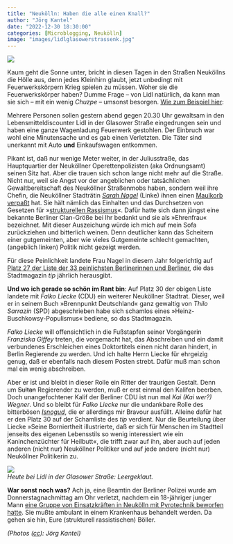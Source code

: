 ```yaml
---
title: "Neukölln: Haben die alle einen Knall?"
author: "Jörg Kantel"
date: "2022-12-30 18:30:00"
categories: [Microblogging, Neukölln]
image: "images/lidlglasowerstrassenk.jpg"
---
```


[![](images/lidlglasowerstrassenk-b.jpg)](https://www.flickr.com/photos/schockwellenreiter/52596164214/)

Kaum geht die Sonne unter, bricht in diesen Tagen in den Straßen Neuköllns die Hölle aus, denn jedes Kleinhirn glaubt, jetzt unbedingt mit Feuerwerkskörpern Krieg spielen zu müssen. Woher sie die Feuerwerkskörper haben? Dumme Frage -- von Lidl natürlich, da kann man sie sich -- mit ein wenig *Chuzpe* -- umsonst besorgen. [Wie zum Beispiel hier](https://www.berliner-zeitung.de/news/blitzeinbruch-bei-lidl-in-neukoelln-wohl-rollwagen-mit-feuerwerk-gestohlen-li.302285):

Mehrere Personen sollen gestern abend gegen 20.30 Uhr gewaltsam in den Lebensmitteldiscounter Lidl in der Glasower Straße eingedrungen sein und haben eine ganze Wagenladung Feuerwerk gestohlen. Der Einbruch war wohl eine Minutensache und es gab einen Verletzten. Die Täter sind unerkannt mit Auto **und** Einkaufswagen entkommen.

Pikant ist, daß nur wenige Meter weiter, in der Juliusstraße, das Hauptquartier der Neuköllner Operettenpolizisten (aka Ordnungsamt) seinen Sitz hat. Aber die trauen sich schon lange nicht mehr auf die Straße. Nicht nur, weil sie Angst vor der angeblichen oder tatsächlichen Gewaltbereitschaft des Neuköllner Straßenmobs haben, sondern weil ihre Chefin, die Neuköllner Stadträtin *[Sarah Nagel](https://www.berlin.de/ba-neukoelln/politik-und-verwaltung/bezirksamt/geschaeftsbereich-ordnung/)* (Linke) ihnen einen [Maulkorb verpaßt](https://www.berliner-zeitung.de/news/neukoellner-stadtraetin-verhinderte-razzia-ihr-droht-jetzt-die-abwahl-li.297382) hat. Sie hält nämlich das Einhalten und das Durchsetzen von Gesetzen für »[strukturellen Rassismus](https://mobile.twitter.com/dienagel_/status/1594603923310268416)«. Dafür hatte sich dann jüngst eine bekannte Berliner Clan-Größe bei Ihr bedankt und sie als »Ehrenfrau« bezeichnet. Mit dieser Auszeichung würde ich mich auf mein Sofa zurückziehen und bitterlich weinen. Denn deutlicher kann das Scheitern einer gutgemeinten, aber wie vieles Gutgemeinte schlecht gemachten, (angeblich linken) Politik nicht gezeigt werden. 

Für diese Peinlichkeit landete Frau Nagel in diesem Jahr folgerichtig auf [Platz 27 der Liste der 33 peinlichsten Berlinerinnen und Berliner](https://www.berliner-woche.de/bezirk-neukoelln/c-politik/zwei-stadtraete-auf-tip-liste-platziert_a367520), die das Stadtmagazin *tip* jährlich herausgibt. 

**Und wo ich gerade so schön im Rant bin**: Auf Platz 30 der obigen Liste landete mit *Falko Liecke* (CDU) ein weiterer Neuköllner Stadtrat. Dieser, weil er in seinem Buch »Brennpunkt Deutschland« ganz gewaltig von *Thilo Sarrazin* (SPD) abgeschrieben habe sich schamlos eines »Heinz-Buschkowsy-Populismus« bediene, so das Stadtmagazin.

*Falko Liecke* will offensichtlich in die Fußstapfen seiner Vorgängerin *Franziska Giffey* treten, die vorgemacht hat, das Abschreiben und ein damit verbundenes Erschleichen eines Doktortitels einen nicht daran hindert, in Berlin Regierende zu werden. Und ich halte Herrn Liecke für ehrgeizig genug, daß er ebenfalls nach diesem Posten strebt. Dafür muß man schon mal ein wenig abschreiben.

Aber er ist und bleibt in dieser Rolle ein Ritter der traurigen Gestalt. Denn um ~~Sultan~~ Regierender zu werden, muß er erst einmal den Kalifen beerben. Doch unangefochtener Kalif der Berliner CDU ist nun mal *Kai (Kai wer?) Wegner*. Und so bleibt für *Falko Liecke* nur die undankbare Rolle des bitterbösen *[Isnogud](https://de.wikipedia.org/wiki/Isnogud_%E2%80%93_Der_bitterb%C3%B6se_Gro%C3%9Fwesir)*, die er allerdings mir Bravour ausfüllt. Alleine dafür hat er den Platz 30 auf der Schamliste des *tip* verdient. Nur die Beurteilung über Liecke »Seine Borniertheit illustrierte, daß er sich für Menschen im Stadtteil jenseits des eigenen Lebensstils so wenig interessiert wie ein Kaninchenzüchter für Heilbutt«, die trifft zwar auf ihn, aber auch auf jeden anderen (nicht nur) Neuköllner Politiker und auf jede andere (nicht nur) Neuköllner Politikerin zu.

[![](images/leergeklaut.jpg)](https://www.flickr.com/photos/schockwellenreiter/52595413527/)<br>*Heute bei Lidl in der Glasower Straße: Leergeklaut.*

**War sonst noch was?** Ach ja, eine Beamtin der Berliner Polizei wurde am Donnerstagnachmittag am Ohr verletzt, nachdem ein 18-jähriger junger Mann [eine Gruppe von Einsatzkräften in Neukölln mit Pyrotechnik beworfen hatte](https://www.berliner-zeitung.de/news/berlin-neukoelln-18-jaehriger-beschiesst-polizistin-mit-boeller-li.302337). Sie mußte ambulant in einem Krankenhaus behandelt werden. Da gehen sie hin, Eure (strukturell rassistischen) Böller.

*(Photos ([cc](http://creativecommons.org/licenses/by-nc-nd/2.0/)): Jörg Kantel)*